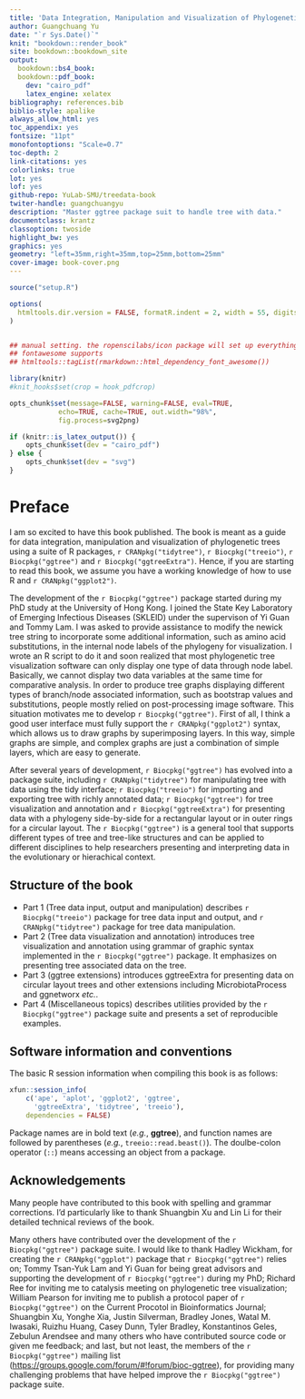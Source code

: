```yaml
---
title: 'Data Integration, Manipulation and Visualization of Phylogenetic Trees'
author: Guangchuang Yu
date: "`r Sys.Date()`"
knit: "bookdown::render_book"
site: bookdown::bookdown_site
output:
  bookdown::bs4_book:
  bookdown::pdf_book:
    dev: "cairo_pdf"
    latex_engine: xelatex
bibliography: references.bib
biblio-style: apalike
always_allow_html: yes
toc_appendix: yes
fontsize: "11pt"
monofontoptions: "Scale=0.7"
toc-depth: 2
link-citations: yes
colorlinks: true
lot: yes
lof: yes
github-repo: YuLab-SMU/treedata-book
twiter-handle: guangchuangyu
description: "Master ggtree package suit to handle tree with data."
documentclass: krantz
classoption: twoside
highlight_bw: yes
graphics: yes
geometry: "left=35mm,right=35mm,top=25mm,bottom=25mm"
cover-image: book-cover.png
---
```



```r
source("setup.R")

options(
  htmltools.dir.version = FALSE, formatR.indent = 2, width = 55, digits = 4
)


## manual setting. the ropenscilabs/icon package will set up everything for you.
## fontawesome supports
## htmltools::tagList(rmarkdown::html_dependency_font_awesome())

library(knitr)
#knit_hooks$set(crop = hook_pdfcrop)

opts_chunk$set(message=FALSE, warning=FALSE, eval=TRUE, 
            echo=TRUE, cache=TRUE, out.width="98%",
            fig.process=svg2png)

if (knitr::is_latex_output()) {
    opts_chunk$set(dev = "cairo_pdf")
} else {
    opts_chunk$set(dev = "svg")
}

```

<!--
# Welcome {-}

<img class="cover" src="book-cover.png" width="210" height="297" /> This is the online work-in-progress book of "Data Integration, Manipulation and Visualization of Phylogenetic Trees". This book gives your all the details of using the ggtree package suite to handle tree with data. The book is written by Guangchuang Yu.


<center>
<img src="book-cover.png" style="width:500px;border:2px solid black;"/>
</center>

-->

\newpage

# Preface {-}

I am so excited to have this book published. The book is meant as a guide for data integration, manipulation and visualization of phylogenetic trees using a suite of R packages, `r CRANpkg("tidytree")`, `r Biocpkg("treeio")`, `r Biocpkg("ggtree")` and `r Biocpkg("ggtreeExtra")`. Hence, if you are starting to read this book, we assume you have a working knowledge of how to use R and `r CRANpkg("ggplot2")`. 

The development of the `r Biocpkg("ggtree")` package started during my PhD study at the University of Hong Kong. I joined the State Key Laboratory of Emerging Infectious Diseases (SKLEID) under the supervison of Yi Guan and Tommy Lam. I was asked to provide assistance to modify the newick tree string to incorporate some additional information, such as amino acid substitutions, in the internal node labels of the phylogeny for visualization. I wrote an R script to do it and soon realized that most phylogenetic tree visualization software can only display one type of data through node label. Basically, we cannot display two data variables at the same time for comparative analysis. In order to produce tree graphs displaying different types of branch/node associated information, such as bootstrap values and substitutions, people mostly relied on post-processing image software. This situation motivates me to develop `r Biocpkg("ggtree")`. First of all, I think a good user interface must fully support the `r CRANpkg("ggplot2")` syntax, which allows us to draw graphs by superimposing layers. In this way, simple graphs are simple, and complex graphs are just a combination of simple layers, which are easy to generate. 

After several years of development, `r Biocpkg("ggtree")` has evolved into a package suite, including `r CRANpkg("tidytree")` for manipulating tree with data using the tidy interface; `r Biocpkg("treeio")` for importing and exporting tree with richly annotated data; `r Biocpkg("ggtree")` for tree visualization and annotation and `r Biocpkg("ggtreeExtra")` for presenting data with a phylogeny side-by-side for a rectangular layout or in outer rings for a circular layout. The `r Biocpkg("ggtree")` is a general tool that supports different types of tree and tree-like structures and can be applied to different disciplines to help researchers presenting and interpreting data in the evolutionary or hierachical context. 


## Structure of the book


+ Part 1 (Tree data input, output and manipulation) describes `r Biocpkg("treeio")` package for tree data input and output, and `r CRANpkg("tidytree")` package for tree data manipulation.
+ Part 2 (Tree data visualization and annotation) introduces tree visualization and annotation using grammar of graphic syntax implemented in the `r Biocpkg("ggtree")` package. It emphasizes on presenting tree associated data on the tree.
+ Part 3 (ggtree extensions) introduces ggtreeExtra for presenting data on circular layout trees and other extensions including MicrobiotaProcess and ggnetworx *etc.*.
+ Part 4 (Miscellaneous topics) describes utilities provided by the `r Biocpkg("ggtree")` package suite and presents a set of reproducible examples.


## Software information and conventions


The basic R session information when compiling this book is as follows:

```r
xfun::session_info(
    c('ape', 'aplot', 'ggplot2', 'ggtree', 
      'ggtreeExtra', 'tidytree', 'treeio'),
    dependencies = FALSE)
```

Package names are in bold text (*e.g.*, **ggtree**), and function names are followed by parentheses (*e.g.*, `treeio::read.beast()`). The doulbe-colon operator (`::`) means accessing an object from a package. 


## Acknowledgements {-}

Many people have contributed to this book with spelling and grammar corrections. I'd particularly like to thank Shuangbin Xu and Lin Li for their detailed technical reviews of the book. 

Many others have contributed over the development of the `r Biocpkg("ggtree")` package suite. I would like to thank Hadley Wickham, for creating the `r CRANpkg("ggplot")` package that `r Biocpkg("ggtree")` relies on; Tommy Tsan-Yuk Lam and Yi Guan for being great advisors and supporting the development of `r Biocpkg("ggtree")` during my PhD; Richard Ree for inviting me to catalysis meeting on phylogenetic tree visualization; William Pearson for inviting me to publish a protocol paper of `r Biocpkg("ggtree")` on the Current Procotol in Bioinformatics Journal; Shuangbin Xu, Yonghe Xia, Justin Silverman, Bradley Jones, Watal M. Iwasaki, Ruizhu Huang, Casey Dunn, Tyler Bradley, Konstantinos Geles, Zebulun Arendsee and many others who have contributed source code or given me feedback; and last, but not least, the members of the `r Biocpkg("ggtree")` mailing list (<https://groups.google.com/forum/#!forum/bioc-ggtree>), for providing many challenging problems that have helped improve the `r Biocpkg("ggtree")` package suite. 


